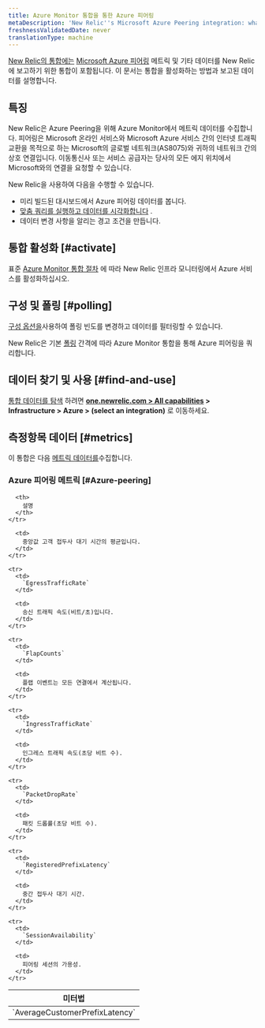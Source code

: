 ```yaml
---
title: Azure Monitor 통합을 통한 Azure 피어링
metaDescription: 'New Relic''s Microsoft Azure Peering integration: what data it reports and how to enable it.'
freshnessValidatedDate: never
translationType: machine
---
```


[New Relic의 통합에는](/docs/infrastructure/integrations-getting-started/getting-started/introduction-infrastructure-integrations) [Microsoft Azure 피어링](https://learn.microsoft.com/en-in/azure/internet-peering/) 메트릭 및 기타 데이터를 New Relic에 보고하기 위한 통합이 포함됩니다. 이 문서는 통합을 활성화하는 방법과 보고된 데이터를 설명합니다.

## 특징

New Relic은 Azure Peering을 위해 Azure Monitor에서 메트릭 데이터를 수집합니다. 피어링은 Microsoft 온라인 서비스와 Microsoft Azure 서비스 간의 인터넷 트래픽 교환을 목적으로 하는 Microsoft의 글로벌 네트워크(AS8075)와 귀하의 네트워크 간의 상호 연결입니다. 이동통신사 또는 서비스 공급자는 당사의 모든 에지 위치에서 Microsoft와의 연결을 요청할 수 있습니다.

New Relic을 사용하여 다음을 수행할 수 있습니다.

* 미리 빌드된 대시보드에서 Azure 피어링 데이터를 봅니다.
* [맞춤 쿼리를 실행하고 데이터를 시각화합니다](/docs/infrastructure/integrations-getting-started/getting-started/use-integration-data-new-relic-insights) .
* 데이터 변경 사항을 알리는 경고 조건을 만듭니다.

## 통합 활성화 [#activate]

표준 [Azure Monitor 통합 절차](/docs/infrastructure/microsoft-azure-integrations/azure-integrations-list/azure-monitor) 에 따라 New Relic 인프라 모니터링에서 Azure 서비스를 활성화하십시오.

## 구성 및 폴링 [#polling]

[구성 옵션을](/docs/infrastructure/microsoft-azure-integrations/azure-integrations-list/azure-monitor/#settings)사용하여 폴링 빈도를 변경하고 데이터를 필터링할 수 있습니다.

New Relic은 기본 [폴링](/docs/infrastructure/microsoft-azure-integrations/azure-integrations-list/azure-monitor/#settings) 간격에 따라 Azure Monitor 통합을 통해 Azure 피어링을 쿼리합니다.

## 데이터 찾기 및 사용 [#find-and-use]

[통합 데이터를 탐색](/docs/infrastructure/integrations/find-use-infrastructure-integration-data) 하려면 <DNT>**[one.newrelic.com > All capabilities](https://one.newrelic.com/all-capabilities) > Infrastructure > Azure > (select an integration)**</DNT> 로 이동하세요.

## 측정항목 데이터 [#metrics]

이 통합은 다음 [메트릭 데이터를](/docs/infrastructure/integrations-getting-started/getting-started/understand-integration-data-data-types#metric)수집합니다.

### Azure 피어링 메트릭 [#Azure-peering]

<table>
  <thead>
    <tr>
      <th style={{ width: "300px" }}>
        미터법
      </th>

      <th>
        설명
      </th>
    </tr>
  </thead>

  <tbody>
    <tr>
      <td>
        `AverageCustomerPrefixLatency`
      </td>

      <td>
        중앙값 고객 접두사 대기 시간의 평균입니다.
      </td>
    </tr>

    <tr>
      <td>
        `EgressTrafficRate`
      </td>

      <td>
        송신 트래픽 속도(비트/초)입니다.
      </td>
    </tr>

    <tr>
      <td>
        `FlapCounts`
      </td>

      <td>
        플랩 이벤트는 모든 연결에서 계산됩니다.
      </td>
    </tr>

    <tr>
      <td>
        `IngressTrafficRate`
      </td>

      <td>
        인그레스 트래픽 속도(초당 비트 수).
      </td>
    </tr>

    <tr>
      <td>
        `PacketDropRate`
      </td>

      <td>
        패킷 드롭률(초당 비트 수).
      </td>
    </tr>

    <tr>
      <td>
        `RegisteredPrefixLatency`
      </td>

      <td>
        중간 접두사 대기 시간.
      </td>
    </tr>

    <tr>
      <td>
        `SessionAvailability`
      </td>

      <td>
        피어링 세션의 가용성.
      </td>
    </tr>
  </tbody>
</table>